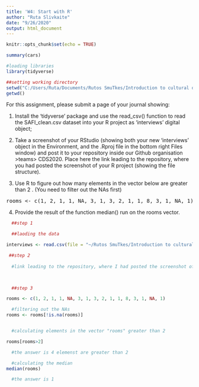 ```yaml
---
title: 'W4: Start with R'
author: "Ruta Slivkaite"
date: "9/26/2020"
output: html_document
---
```


```r
knitr::opts_chunk$set(echo = TRUE)
```


```r
summary(cars)

#loading libraries
library(tidyverse)

##setting working directory
setwd("C:/Users/Ruta/Documents/Rutos SmuTkes/Introduction to cultural data science/CDS-2020-W4-Start-with-R")
getwd()

```

For this assignment, please submit a page of your journal showing:

1) Install the 'tidyverse' package and use the read_csv() function to read the SAFI_clean.csv dataset into your R project as 'interviews' digital object;



2) Take a screenshot of your RStudio (showing both your new 'interviews' object in the Environment, and the .Rproj file in the bottom right Files window) and post it to your repository inside our Github organisation >teams> CDS2020. Place here the link leading to the repository, where you had posted the screenshot of your R project (showing the file structure).



3) Use R to figure out how many elements in the vector below are greater than 2 . (You need to filter out the NAs first)

<pre class="ql-syntax" spellcheck="false">rooms <- c(1, 2, 1, 1, NA, 3, 1, 3, 2, 1, 1, 8, 3, 1, NA, 1) </pre>



4) Provide the result of the function median() run on the rooms vector.



```r

  ##step 1

  ##laoding the data

interviews <- read.csv(file = "~/Rutos SmuTkes/Introduction to cultural data science/CDS-2020-W4-Start-with-R/SAFI_clean.csv")


```

  
```r


 ##step 2
  
  #link leading to the repository, where I had posted the screenshot of my R project: https://github.com/Rutatu/CDS-2020-W4-Start-with-R.git

  

  ##step 3

rooms <- c(1, 2, 1, 1, NA, 3, 1, 3, 2, 1, 1, 8, 3, 1, NA, 1) 

  #filtering out the NAs
rooms <- rooms[!is.na(rooms)]


  #calculating elements in the vector "rooms" greater than 2 

rooms[rooms>2]

  #the answer is 4 elemenst are greater than 2

  #calculating the median
median(rooms)

  #the answer is 1


```
  
  
  